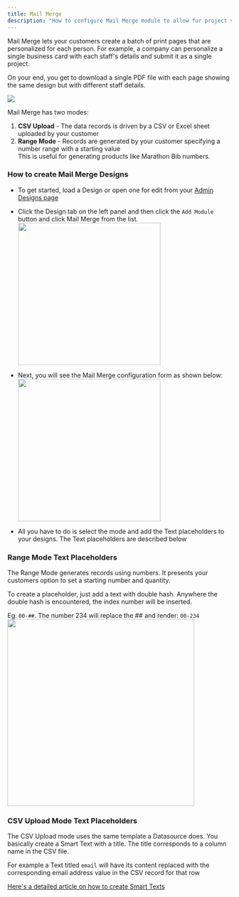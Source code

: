 ```yaml
---
title: Mail Merge
description: "How to configure Mail Merge module to allow for project variations"
---
```


Mail Merge lets your customers create a batch of print pages that are personalized for each person.
For example, a company can personalize a single business card with each staff's details and submit it as a single project.

On your end, you get to download a single PDF file with each page showing the same design but with different staff details.

<Frame caption="Creating 3 Business cards with a CSV datasource">
    <img src="/images/mm-sample.png" />
</Frame>

Mail Merge has two modes:
1.  **CSV Upload** - The data records is driven by a CSV or Excel sheet uploaded by your customer
2.  **Range Mode** - Records are generated by your customer specifying a number range with a starting value
    <br/>This is useful for generating products like Marathon Bib numbers.


### How to create Mail Merge Designs
-   To get started, load a Design or open one for edit from your [Admin Designs page](https://admin.print.app/designs)

-   Click the Design tab on the left panel and then click the `Add Module` button and click Mail Merge from the list.
    <img width="320" src="/images/add-mailmerge.png" />

-   Next, you will see the Mail Merge configuration form as shown below:
    <img width="320" src="/images/form-mailmerge.png" />

-   All you have to do is select the mode and add the Text placeholders to your designs. The Text placeholders are described below


### Range Mode Text Placeholders
The Range Mode generates records using numbers. It presents your customers option to set a starting number and quantity.

To create a placeholder, just add a text with double hash. Anywhere the double hash is encountered, the index number will be inserted.

Eg: `00-##`. The number 234 will replace the ## and render: `00-234`
<img width="420" src="/images/mailmerge-run.png" />


### CSV Upload Mode Text Placeholders
The CSV Upload mode uses the same template a Datasource does.
You basically create a Smart Text with a title. The title corresponds to a column name in the CSV file.

For example a Text titled `email` will have its content replaced with the corresponding email address value in the CSV record for that row

[Here's a detailed article on how to create Smart Texts](/guides/designs/design-smart)
